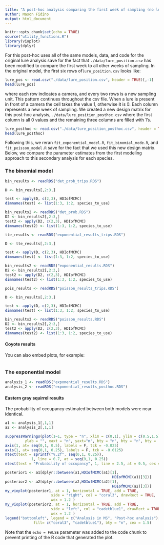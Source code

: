 ```yaml
---
title: "A post-hoc analysis comparing the first week of sampling (no lure) to all other weeks of sampling"
author: Mason Fidino
output: html_document
---
```


```r
knitr::opts_chunk$set(echo = TRUE)
source("utility_functions.R")
library(vioplot)
library(dplyr)
```

For this post-hoc uses all of the same models, data, and code for the
original lure analysis save for the fact that `./data/lure_position.csv` has
been modified to compare the first week to all other weeks of sampling. 
In the original model, the first six rows of`lure_position.csv` looks like:

```r
lure_pos <- read.csv("./data/lure_position.csv", header = TRUE)[,-1]
head(lure_pos)
```

where each row indicates a camera, and every two rows is a new sampling unit. This 
pattern continues throughout the csv file. When
a lure is present in front of a camera the cell takes the value 1, otherwise it is 0.
Each column represents a new week of sampling. We created a new design matrix 
for this post-hoc analysis, `./data/lure_position_posthoc.csv`
where the first column is all 0 values and the remaining three columns are filled
with 1's.

```r
lure_posthoc <- read.csv("./data/lure_position_posthoc.csv", header = TRUE)[,-1]
head(lure_posthoc)
```

Following this, we reran `fit_exponential_model.R`, `fit_binomial_mode.R`, and
`fit_poisson_model.R` save for the fact that we used this new design matrix. Below,
we compare the parameter estimates from the first modeling approach to this 
secondary analysis for each species. 


### The binomial model

```r
bin_results <- readRDS("det_prob_trips.RDS")

D <- bin_results[,2:3,]

test <- apply(D, c(2,3), HDIofMCMC)
dimnames(test) <- list(1:3, 1:2, species_to_use)

bin_results2 <- readRDS("det_prob.RDS")
D2 <- bin_results2[,2:3,]
test2 <- apply(D2, c(2,3), HDIofMCMC)
dimnames(test2) <- list(1:3, 1:2, species_to_use)


```


```r
tte_results <- readRDS("exponential_results_trips.RDS")

D <- tte_results[,2:3,]

test <- apply(D, c(2,3), HDIofMCMC)
dimnames(test) <- list(1:3, 1:2, species_to_use)

bin_results2 <- readRDS("exponential_results.RDS")
D2 <- bin_results2[,2:3,]
test2 <- apply(D2, c(2,3), HDIofMCMC)
dimnames(test2) <- list(1:3, 1:2, species_to_use)

```

```r
pois_results <- readRDS("poisson_results_trips.RDS")

D <- bin_results[,2:3,]

test <- apply(D, c(2,3), HDIofMCMC)
dimnames(test) <- list(1:3, 1:2, species_to_use)

bin_results2 <- readRDS("poisson_results.RDS")
D2 <- bin_results2[,2:3,]
test2 <- apply(D2, c(2,3), HDIofMCMC)
dimnames(test2) <- list(1:3, 1:2, species_to_use)

```

#### Coyote results

You can also embed plots, for example:

```r



```


### The exponential model
```r
analysis_1 <- readRDS("exponential_results.RDS")
analysis_2 <- readRDS("exponential_results_posthoc.RDS")
```

#### Eastern gray squirrel results

The probability of occupancy estimated between both models were near identical.
```r
a1 <- analysis_1[,1,1]
a2 <- analysis_2[,1,1]

suppressWarnings(plot(1~1, type = "n", xlim = c(0,1), ylim = c(0.5,1.5), xlab = "",
		 ylab = "", xaxt = "n", yaxt="n", bty = "n", bty = "n", bty = 'n'))
axis(1, at= seq(0,1, 0.5), labels = F, tck = -0.025)
axis(1, at= seq(0,1, 0.25), labels = F, tck = -0.0125)
mtext(text = sprintf("%.2f", seq(0,1, 0.25)), 
			1, line = 0.7, at = seq(0,1, 0.25))
mtext(text = "Probability of occupancy", 1, line = 2.5, at = 0.5, cex = 1.5)

posterior1 <- a1[dplyr::between(a1,HDIofMCMC(a1)[1],
												 HDIofMCMC(a1)[3])]
posterior2 <- a2[dplyr::between(a2,HDIofMCMC(a2)[1],
												 HDIofMCMC(a2)[3])]
my_vioplot(posterior1, at = 1, horizontal = TRUE, add = TRUE,
					 side = "right", col = "coral3", drawRect = TRUE,
					 wex = 1.2 )	
my_vioplot(posterior2, at = 1, horizontal = TRUE, add = TRUE,
					 side = "left", col = "cadetblue1", drawRect = TRUE,
					 wex = 1.2 )	
legend("bottomleft", legend = c("Analysis in MS", "Post-hoc analysis"),
			 fill= c("coral3", "cadetblue1"), bty = "n", cex = 1.5)

```




Note that the `echo = FALSE` parameter was added to the code chunk to prevent printing of the R code that generated the plot.
